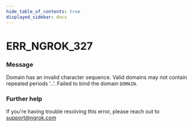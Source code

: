 ```yaml
---
hide_table_of_contents: true
displayed_sidebar: docs
---
```



# ERR_NGROK_327

### Message

Domain has an invalid character sequence. Valid domains may not contain repeated periods '..'. Failed to bind the domain `DOMAIN`.

<ErrorDetails error="err_ngrok_327" />

### Further help

If you're having trouble resolving this error, please reach out to [support@ngrok.com](mailto:support@ngrok.com?subject=Help%20with%20ERR_NGROK_327)

